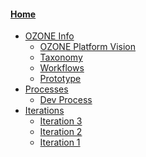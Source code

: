 ====[[Home]]====
* [[OZONE Info]]
** [[OZONE Platform Vision]]
** [[Taxonomy]]
** [[Workflows]]
** [[Prototype]]
* [[Processes]]
** [[Dev Process]]
* [[Iterations]]
**[[Iteration 3]]
** [[Iteration 2]]
** [[Iteration 1]]
